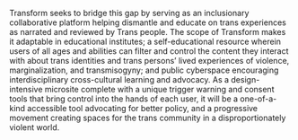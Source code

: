 Transform seeks to bridge this gap by serving as an
inclusionary collaborative platform helping dismantle and
educate on trans experiences as narrated and reviewed by
Trans people. The scope of Transform makes it adaptable in
educational institutes; a self-educational resource wherein
users of all ages and abilities can filter and control the content
they interact with about trans identities and trans persons’
lived experiences of violence, marginalization, and
transmisogyny; and public cyberspace encouraging
interdisciplinary cross-cultural learning and advocacy. As a
design-intensive microsite complete with a unique trigger
warning and consent tools that bring control into the hands of
each user, it will be a one-of-a-kind accessible tool advocating
for better policy, and a progressive movement creating spaces
for the trans community in a disproportionately violent world.
